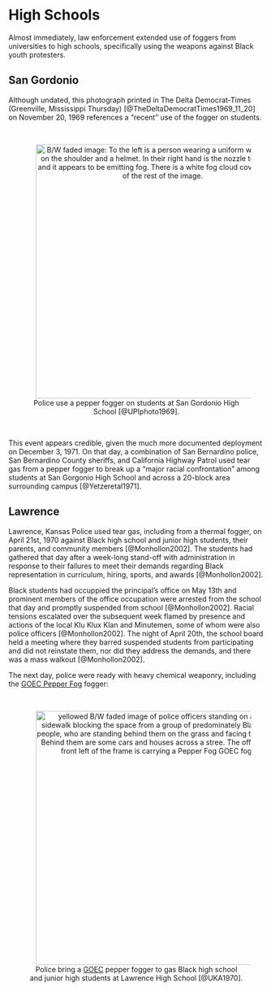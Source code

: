 # High Schools {-}

Almost immediately, law enforcement extended use of foggers from [universities]{#Universities} to high schools, specifically using the weapons against Black youth protesters.

## San Gordonio {- #SanGordonio}

Although undated, this photograph printed in The Delta Democrat-Times (Greenville, Mississippi Thursday) [@TheDeltaDemocratTimes1969_11_20] on November 20, 1969 references a "recent" use of the fogger on students. 

<br>
<div style="text-align: center;">
  <figure>
    <img src="img/san_bernardino_1969_xx_xx.jpg" alt="B/W faded image: To the left is a person wearing a uniform with a patch on the shoulder and a helmet. In their right hand is the nozzle to a fogger and it appears to be emitting fog. There is a white fog cloud covering most of the rest of the image." width="500"  style="margin: 0 1em 0 1em" />
     <figcaption> 
       Police use a pepper fogger on students at San Gordonio High School [@UPIphoto1969].  
     </figcaption>
  </figure>
</div> 
<br>

This event appears credible, given the much more documented deployment on December 3, 1971.
On that day, a combination of San Bernardino police, San Bernardino County sheriffs, and California Highway Patrol used tear gas from a pepper fogger to break up a "major racial confrontation" among students at San Gorgonio High School and across a 20-block area surrounding campus [@Yetzeretal1971].



## Lawrence {- #Lawrence1970_04_21}

Lawrence, Kansas Police used tear gas, including from a thermal fogger, on April 21st, 1970 against Black high school and junior high students, their parents, and community members [@Monhollon2002].
The students had gathered that day after a week-long stand-off with administration in response to their failures to meet their demands regarding Black representation in curriculum, hiring, sports, and awards [@Monhollon2002].

Black students had occuppied the principal's office on May 13th and prominent members of the office occupation were arrested from the school that day and promptly suspended from school [@Monhollon2002].
Racial tensions escalated over the subsequent week flamed by presence and actions of the local Klu Klux Klan and Minutemen, some of whom were also police officers [@Monhollon2002].
The night of April 20th, the school board held a meeting where they barred suspended students from participating and did not reinstate them, nor did they address the demands, and there was a mass walkout [@Monhollon2002].

The next day, police were ready with heavy chemical weaponry, including the [GOEC Pepper Fog](#GOEC) fogger: 

<br>
<div style="text-align: center;">
  <figure>
    <img src="img/lawrence_1970_04_21.jpg" alt="yellowed B/W faded image of police officers standing on a T of a sidewalk blocking the space from a group of predominately Black young people, who are standing behind them on the grass and facing the camera. Behind them are some cars and houses across a stree. The officer in the front left of the frame is carrying a Pepper Fog GOEC fogger." width="500"  style="margin: 0 1em 0 1em" />
     <figcaption> 
       Police bring a [GOEC](#GOEC) pepper fogger to gas Black high school and junior high students at Lawrence High School [@UKA1970].  
     </figcaption>
  </figure>
</div> 
<br>
